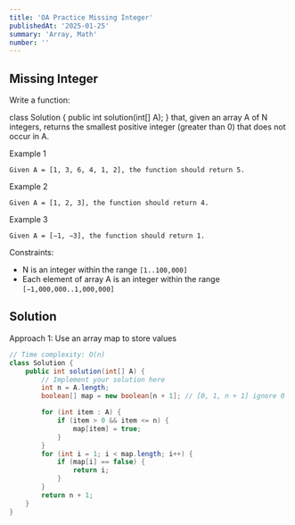 ```yaml
---
title: 'OA Practice Missing Integer'
publishedAt: '2025-01-25'
summary: 'Array, Math'
number: ''
---
```


## Missing Integer

Write a function:

class Solution { public int solution(int[] A); } that, given an array A of N integers, returns the smallest positive integer (greater than 0) that does not occur in A.


Example 1
`````
Given A = [1, 3, 6, 4, 1, 2], the function should return 5.
`````

Example 2
`````
Given A = [1, 2, 3], the function should return 4.
`````

Example 3
`````
Given A = [−1, −3], the function should return 1.
`````


Constraints:

- N is an integer within the range `[1..100,000]`
- Each element of array A is an integer within the range `[−1,000,000..1,000,000]`

## Solution
Approach 1: Use an array map to store values
````JAVA
// Time complexity: O(n)
class Solution {
    public int solution(int[] A) {
        // Implement your solution here
        int n = A.length;
        boolean[] map = new boolean[n + 1]; // [0, 1, n + 1] ignore 0

        for (int item : A) {
            if (item > 0 && item <= n) {
                map[item] = true;
            }
        }
        for (int i = 1; i < map.length; i++) {
            if (map[i] == false) {
                return i;
            }
        }
        return n + 1;
    }
}
````